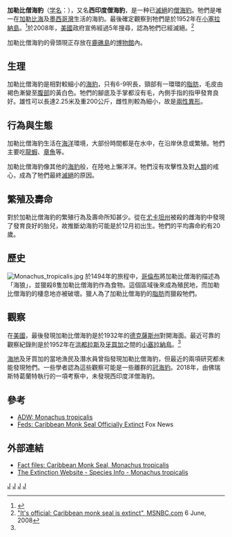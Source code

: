 {{Speciesbox
| taxon = Neomonachus tropicalis
| binomial_authority = ([[約翰·愛德華·格雷|Gray]], 1850)
| status = EX
| status_system = IUCN
| status_ref = <ref name=IUCN/>
| extinct = 1952年
| image = Cms-newyorkzoologicalsociety1910.jpg
}}

'''加勒比僧海豹'''（[[学名|学名]]：''{{lang|la|Neomonachus tropicalis}}''），又名'''西印度僧海豹'''，是一种已[[滅絕|滅絕]]的[[僧海豹|僧海豹]]。牠們是唯一在[[加勒比海|加勒比海]]及[[墨西哥灣|墨西哥灣]]生活的海豹。最後確定觀察到牠們是於1952年在[[小塞拉納島|小塞拉納島]]。<ref name=IUCN>{{IUCN2008|assessors=Kovacs, K|year=2008|id=13655|title=Monachus tropicalis|downloaded=2008-11-27}}</ref>於2008年，[[美國|美國]]政府宣佈經過5年搜尋，認為牠們已經滅絕。<ref>[http://www.msnbc.msn.com/id/25007277/ "It's official: Caribbean monk seal is extinct", MSNBC.com] {{Wayback|url=http://www.msnbc.msn.com/id/25007277/ |date=20121023200613 }} 6 June, 2008</ref>

加勒比僧海豹的骨頭現正存放在[[鹿礁島|鹿礁島]]的[[博物館|博物館]]內。

==生理==
加勒比僧海豹是相對較細小的[[海豹|海豹]]，只有6-9呎長，頸部有一環環的[[脂肪|脂肪]]，毛皮由褐色漸變至[[腹部|腹部]]的黃白色。牠們的腳底及手掌都沒有毛，內側手指的指甲發育良好。雄性可以長達2.25米及重200公斤，雌性則較為細小，故是[[兩性異形|兩性異形]]。

==行為與生態==
加勒比僧海豹生活在[[海洋|海洋]]環境，大部份時間都是在水中，在沿岸休息或繁殖。牠們主要吃[[龍蝦|龍蝦]]、[[章魚|章魚]]等。

加勒比僧海豹像其他的[[海豹|海豹]]般，在陸地上懶洋洋。牠們沒有攻擊性及對[[人類|人類]]的戒心，成為了牠們最終[[滅絕|滅絕]]的原因。

==繁殖及壽命==
對於加勒比僧海豹的繁殖行為及壽命所知甚少。從在[[尤卡坦州|尤卡坦州]]被殺的雌海豹中發現了發育良好的胎兒，故推斷幼海豹可能是於12月初出生。牠們的平均壽命約有20歲。

==歷史==
[[File:Monachus_tropicalis.jpg|thumb]]
於1494年的旅程中，[[哥倫布|哥倫布]]將加勒比僧海豹描述為「海狼」，並獵殺8隻加勒比僧海豹作為食物。這個區域後來成為殖民地，而加勒比僧海豹的棲息地亦被破壞。獵人為了加勒比僧海豹的[[脂肪|脂肪]]而獵殺牠們。

==觀察==
在[[美國|美國]]，最後發現加勒比僧海豹是於1932年的[[德克薩斯州|德克薩斯州]]對開海面。最近可靠的觀察紀錄則是於1952年在[[洪都拉斯|洪都拉斯]]及[[牙買加|牙買加]]之間的[[小塞拉納島|小塞拉納島]]。<ref name=IUCN/>

[[海地|海地]]及牙買加的當地漁民及潛水員曾指發現加勒比僧海豹，但最近的兩項研究都未能發現牠們。一些學者認為這些觀察可能是一些離群的[[冠海豹|冠海豹]]。2018年，由佛瑞斯特葛蘭特執行的一項考察中，未發現西印度洋僧海豹。

==參考==
{{reflist}}
* [http://animaldiversity.ummz.umich.edu/site/accounts/information/Monachus_tropicalis.html ADW: Monachus tropicalis]{{Wayback|url=http://animaldiversity.ummz.umich.edu/site/accounts/information/Monachus_tropicalis.html |date=20110514042352 }}
* [https://web.archive.org/web/20110130153132/http://www.foxnews.com/story/0,2933,364241,00.html Feds: Caribbean Monk Seal Officially Extinct] Fox News

==外部連結==
* [http://www.monachus-guardian.org/factfiles/carib01.htm Fact files: Caribbean Monk Seal, Monachus tropicalis] 
* [https://web.archive.org/web/20070927203541/http://www.petermaas.nl/extinct/speciesinfo/caribbeanmonkseal.htm The Extinction Website - Species Info - Monachus tropicalis]
{{Taxonbar|from=Q600654}}

[[Category:IUCN紅色名錄絕滅物種|J]]
[[Category:僧海豹屬|J]]
[[Category:加勒比地区自然史|J]]
[[Category:_1850年描述的动物|J]]